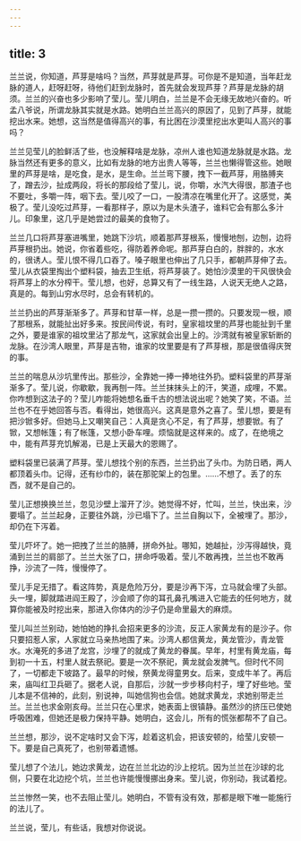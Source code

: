 ```yaml
---
---
---
```

title: 3
---



兰兰说，你知道，芦芽是啥吗？当然，芦芽就是芦芽。可你是不是知道，当年赶龙脉的道人，赶呀赶呀，待他们赶到龙脉时，首先就会发现芦芽？芦芽是龙脉的胡须。兰兰的兴奋也多少影响了莹儿。莹儿明白，兰兰是不会无缘无故地兴奋的。听孟八爷说，所谓龙脉其实就是水路。她明白兰兰高兴的原因了，见到了芦芽，就能挖出水来。她想，这当然是值得高兴的事，有比困在沙漠里挖出水更叫人高兴的事吗？

兰兰见莹儿的脸鲜活了些，也没解释啥是龙脉，凉州人谁也知道龙脉就是水路。龙脉当然还有更多的意义，比如有龙脉的地方出贵人等等，兰兰也懒得管这些。她眼里的芦芽是啥，是吃食，是水，是生命。兰兰弯下腰，拽下一截芦芽，用胳膊夹了，蹭去沙，扯成两段，将长的那段给了莹儿，说，你嚼，水汽大得很，那渣子也不要吐，多嚼一阵，咽下去。莹儿咬了一口，一股清凉在嘴里化开了。这感觉，美极了。莹儿没吃过芦芽，一看那样子，原以为是木头渣子，谁料它会有那么多汁儿。印象里，这几乎是她尝过的最美的食物了。

兰兰几口将芦芽塞进嘴里，她跳下沙坑，顺着那芦芽根系，慢慢地刨，边刨，边将芦芽根扔出。她说，你省着些吃，得防着养命呢。那芦芽白白的，胖胖的，水水的，很诱人。莹儿恨不得几口吞了。嗓子眼里也伸出了几只手，都朝芦芽伸了去。莹儿从衣袋里掏出个塑料袋，抽去卫生纸，将芦芽装了。她怕沙漠里的干风很快会将芦芽上的水分榨干。莹儿想，也好，总算又有了一线生路，人说天无绝人之路，真是的。每到山穷水尽时，总会有转机的。

兰兰扔出的芦芽渐渐多了。芦芽和甘草一样，总是一攒一攒的。只要发现一根，顺了那根系，就能扯出好多来。按民间传说，有时，皇家祖坟里的芦芽也能扯到千里之外，要是谁家的祖坟里沾了那龙气，这家就会出皇上的。沙湾就有被皇家斩断的龙脉。在沙湾人眼里，芦芽是吉物，谁家的坟里要是有了芦芽根，那是很值得庆贺的事。

兰兰的喘息从沙坑里传出。那些沙，全靠她一捧一捧地往外扔。塑料袋里的芦芽渐渐多了。莹儿说，你歇歇，我再刨一阵。兰兰抹抹头上的汗，笑道，成哩，不累。你咋想到这法子的？莹儿咋能将她想名垂千古的想法说出呢？她笑了笑，不语。兰兰也不在乎她回答与否。看得出，她很高兴。这真是意外之喜了。莹儿想，要是有把沙锨多好。但她马上又嘲笑自己：人真是贪心不足，有了芦芽，想要锨。有了锨，又想帐篷；有了帐篷，又想小卧车哩。烦恼就是这样来的。成了，在绝境之中，能有芦芽充饥解渴，已是上天最大的恩赐了。

塑料袋里已装满了芦芽。莹儿想找个别的东西，兰兰扔出了头巾。为防日晒，两人都顶着头巾。记得，还有纱巾的，装在那驼架上的包里。……不想了。丢了的东西，就不是自己的。

莹儿正想换换兰兰，忽见沙壁上溜开了沙。她觉得不好，忙叫，兰兰，快出来，沙要塌了。兰兰起身，正要往外跳，沙已塌下了。兰兰自胸以下，全被埋了。那沙，却仍在下泻着。

莹儿吓坏了。她一把拽了兰兰的胳膊，拼命外扯。哪知，她越扯，沙泻得越快，竟涌到兰兰的肩部了。兰兰大张了口，拼命呼吸着。莹儿不敢再拽，兰兰也不敢再挣，沙流了一阵，慢慢停了。

莹儿手足无措了。看这阵势，真是危险万分，要是沙再下泻，立马就会埋了头部。头一埋，脚就踏进阎王殿了，沙会顺了你的耳孔鼻孔嘴进入它能去的任何地方，就算你能被及时挖出来，那进入你体内的沙子仍是命里最大的麻烦。

莹儿叫兰兰别动，她怕她的挣扎会招来更多的沙流，反正人家黄龙有的是沙子。你只要招惹人家，人家就立马亲热地围了来。沙湾人都信黄龙，黄龙管沙，青龙管水。水淹死的多进了龙宫，沙埋了的就成了黄龙的眷属。早年，村里有黄龙庙，每到初一十五，村里人就去祭祀。要是一次不祭祀，黄龙就会发脾气。但时代不同了，一切都走下坡路了。最早的时候，祭黄龙得童男女。后来，变成牛羊了。再后来，庙叫红卫兵砸了。据老人说，自那后，沙就一步步移向村子，埋了好些地。莹儿本是不信神的，此刻，别说神，叫她信狗也会信。她就求黄龙，求她别带走兰兰。兰兰也求金刚亥母。兰兰只在心里求，她表面上很镇静。虽然沙的挤压已使她呼吸困难，但她还是极力保持平静。她明白，这会儿，所有的慌张都帮不了自己。

兰兰想，那沙，说不定啥时又会下泻，趁着这机会，把该安顿的，给莹儿安顿一下。要是自己真死了，也别带着遗憾。

莹儿想了个法儿，她边求黄龙，边在兰兰北边的沙上挖坑。因为兰兰在沙球的北侧，只要在北边挖个坑，兰兰也许能慢慢挪出身来。莹儿说，你别动，我试着挖。

兰兰惨然一笑，也不去阻止莹儿。她明白，不管有没有效，那都是眼下唯一能施行的法儿了。

兰兰说，莹儿，有些话，我想对你说说。